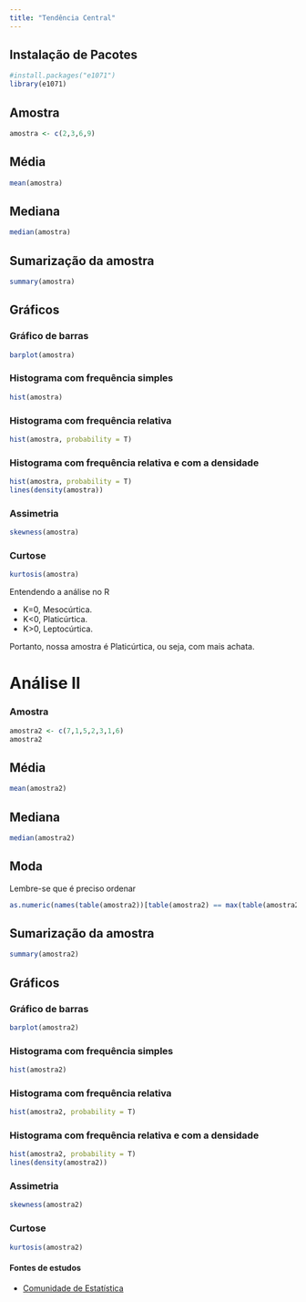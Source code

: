 ```yaml
---
title: "Tendência Central"
---
```



## Instalação de Pacotes
```r
#install.packages("e1071")
library(e1071)
```

## Amostra
```r
amostra <- c(2,3,6,9)
```

## Média
```r
mean(amostra)
```
## Mediana
```r
median(amostra)
```
## Sumarização da amostra
```r
summary(amostra)
```
## Gráficos

### Gráfico de barras

```r
barplot(amostra)
```

### Histograma com frequência simples
```r
hist(amostra)
```


### Histograma com frequência relativa
```r
hist(amostra, probability = T)
```

### Histograma com frequência relativa e com a densidade
```r
hist(amostra, probability = T)
lines(density(amostra))
```

### Assimetria
```r
skewness(amostra)
```

### Curtose
```r
kurtosis(amostra)
```
Entendendo a análise no R

* K=0, Mesocúrtica.
* K<0, Platicúrtica.
* K>0, Leptocúrtica.

Portanto, nossa amostra é Platicúrtica, ou seja, com mais achata.


# Análise II

### Amostra
```r
amostra2 <- c(7,1,5,2,3,1,6)
amostra2
```

## Média
```r
mean(amostra2)
```
## Mediana
```r
median(amostra2)
```

## Moda
Lembre-se que é preciso ordenar
```r
as.numeric(names(table(amostra2))[table(amostra2) == max(table(amostra2))])
```


## Sumarização da amostra
```r
summary(amostra2)
```
## Gráficos

### Gráfico de barras

```r
barplot(amostra2)
```

### Histograma com frequência simples
```r
hist(amostra2)
```


### Histograma com frequência relativa
```r
hist(amostra2, probability = T)
```

### Histograma com frequência relativa e com a densidade
```r
hist(amostra2, probability = T)
lines(density(amostra2))
```

### Assimetria
```r
skewness(amostra2)
```

### Curtose
```r
kurtosis(amostra2)
```


#### Fontes de estudos

* [Comunidade de Estatística](https://comunidadeestatistica.landen.co/)